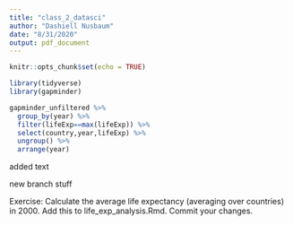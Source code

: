 ```yaml
---
title: "class_2_datasci"
author: "Dashiell Nusbaum"
date: "8/31/2020"
output: pdf_document
---
```


```r
knitr::opts_chunk$set(echo = TRUE)
```

```r
library(tidyverse)
library(gapminder)
```

```r
gapminder_unfiltered %>%
  group_by(year) %>%
  filter(lifeExp==max(lifeExp)) %>%
  select(country,year,lifeExp) %>%
  ungroup() %>%
  arrange(year)
```

added text

new branch stuff

Exercise: Calculate the average life expectancy (averaging over countries) in 2000. Add this to life_exp_analysis.Rmd. Commit your changes.
